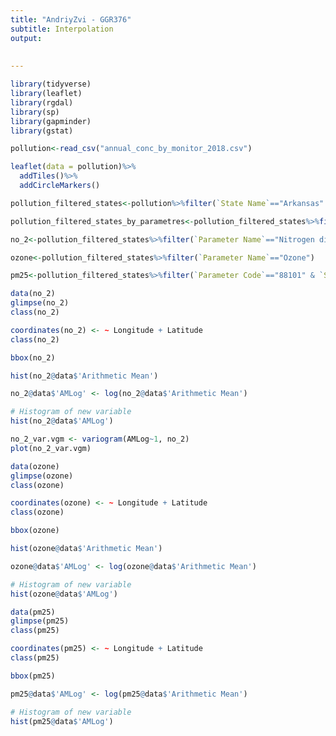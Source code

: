 ```yaml
---
title: "AndriyZvi - GGR376"
subtitle: Interpolation
output:
 
  
---
```

```r
library(tidyverse)
library(leaflet)
library(rgdal)
library(sp)
library(gapminder)
library(gstat)
```




```r
pollution<-read_csv("annual_conc_by_monitor_2018.csv")
```
```r
leaflet(data = pollution)%>% 
  addTiles()%>%
  addCircleMarkers()
```

```r
pollution_filtered_states<-pollution%>%filter(`State Name`=="Arkansas"| `State Name`=="Tennessee" | `State Name`=="Louisiana" | `State Name`=="Oklahoma" | `State Name`== "Texas" )
```

```r
pollution_filtered_states_by_parametres<-pollution_filtered_states%>%filter(`Parameter Name`=="Nitrogen dioxide (NO2)"| `Parameter Name`=="Ozone" | `Parameter Code`=="88101" & `Sample Duration`=="24-HR BLK AVG")
```


```r
no_2<-pollution_filtered_states%>%filter(`Parameter Name`=="Nitrogen dioxide (NO2)")

```
```r
ozone<-pollution_filtered_states%>%filter(`Parameter Name`=="Ozone")

```
```r
pm25<-pollution_filtered_states%>%filter(`Parameter Code`=="88101" & `Sample Duration`=="24-HR BLK AVG")
```

```r
data(no_2)
glimpse(no_2) 
class(no_2)
```

```r
coordinates(no_2) <- ~ Longitude + Latitude
class(no_2)
```

```r
bbox(no_2)
```
```r
hist(no_2@data$'Arithmetic Mean')

```

```r
no_2@data$'AMLog' <- log(no_2@data$'Arithmetic Mean')

# Histogram of new variable
hist(no_2@data$'AMLog')
```
```r
no_2_var.vgm <- variogram(AMLog~1, no_2)
plot(no_2_var.vgm)
```
```r
data(ozone)
glimpse(ozone) 
class(ozone)
```
```r
coordinates(ozone) <- ~ Longitude + Latitude
class(ozone)
```
```r
bbox(ozone)
```

```r
hist(ozone@data$'Arithmetic Mean')
```
```r
ozone@data$'AMLog' <- log(ozone@data$'Arithmetic Mean')

# Histogram of new variable
hist(ozone@data$'AMLog')
```
```r
data(pm25)
glimpse(pm25) 
class(pm25)
```
```r
coordinates(pm25) <- ~ Longitude + Latitude
class(pm25)
```
```r
bbox(pm25)
```
```r
pm25@data$'AMLog' <- log(pm25@data$'Arithmetic Mean')

# Histogram of new variable
hist(pm25@data$'AMLog')
```

